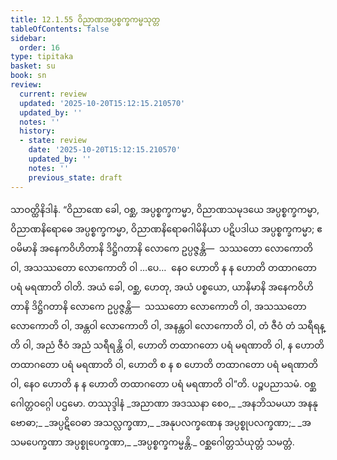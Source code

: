 ```yaml
---
title: 12.1.55 ဝိညာဏအပ္ပစ္စက္ခကမ္မသုတ္တ
tableOfContents: false
sidebar:
  order: 16
type: tipitaka
basket: su
book: sn
review:
  current: review
  updated: '2025-10-20T15:12:15.210570'
  updated_by: ''
  notes: ''
  history:
  - state: review
    date: '2025-10-20T15:12:15.210570'
    updated_by: ''
    notes: ''
    previous_state: draft
---
```



<DynamicBreadcrumb />


<ReviewStatus review={frontmatter.review} showDetails={true} />

<HypothesisAnnotation frontmatter={frontmatter} />

<Division number="661" book="sn" e="ch" v="18" p="379">

<Paragraph number="1274" book="sn">
သာဝတ္ထိနိဒါနံ. “ဝိညာဏေ ခေါ, ဝစ္ဆ, အပ္ပစ္စက္ခကမ္မာ, ဝိညာဏသမုဒယေ အပ္ပစ္စက္ခကမ္မာ, ဝိညာဏနိရောဓေ အပ္ပစ္စက္ခကမ္မာ, ဝိညာဏနိရောဓဂါမိနိယာ ပဋိပဒါယ အပ္ပစ္စက္ခကမ္မာ; ဧဝမိမာနိ အနေကဝိဟိတာနိ ဒိဋ္ဌိဂတာနိ လောကေ ဥပ္ပဇ္ဇန္တိ—  သဿတော လောကောတိ ဝါ, အသဿတော လောကောတိ ဝါ …ပေ…  နေဝ ဟောတိ န န ဟောတိ တထာဂတော ပရံ မရဏာတိ ဝါတိ. အယံ ခေါ, ဝစ္ဆ, ဟေတု, အယံ ပစ္စယော, ယာနိမာနိ အနေကဝိဟိတာနိ ဒိဋ္ဌိဂတာနိ လောကေ ဥပ္ပဇ္ဇန္တိ—  သဿတော လောကောတိ ဝါ, အသဿတော လောကောတိ ဝါ, အန္တဝါ လောကောတိ ဝါ, အနန္တဝါ လောကောတိ ဝါ, တံ ဇီဝံ တံ သရီရန္တိ ဝါ, အညံ ဇီဝံ အညံ သရီရန္တိ ဝါ, ဟောတိ တထာဂတော ပရံ မရဏာတိ ဝါ, န ဟောတိ တထာဂတော ပရံ မရဏာတိ ဝါ, ဟောတိ စ န စ ဟောတိ တထာဂတော ပရံ မရဏာတိ ဝါ, နေဝ ဟောတိ န န ဟောတိ တထာဂတော ပရံ မရဏာတိ ဝါ”တိ.

</Paragraph>
</Division>

<Paragraph number="1275" type="center" book="sn">
ပဉ္စပညာသမံ.



</Paragraph>

<Paragraph number="1276" type="center" book="sn">
ဝစ္ဆဂေါတ္တဝဂ္ဂေါ ပဌမော.



</Paragraph>

<Paragraph number="1277" type="center" book="sn">
တဿုဒ္ဒါနံ


</Paragraph>

<Paragraph number="1278" type="verses" book="sn">
_အညာဏာ အဒဿနာ စေဝ,_  
_အနဘိသမယာ အနနုဗောဓာ;_  
_အပ္ပဋိဝေဓာ အသလ္လက္ခဏာ,_  
_အနုပလက္ခဏေန အပ္ပစ္စုပလက္ခဏာ;_  
_အသမပေက္ခဏာ အပ္ပစ္စုပေက္ခဏာ,_  
_အပ္ပစ္စက္ခကမ္မန္တိ._  


</Paragraph>

<Paragraph number="1279" type="center" book="sn">
ဝစ္ဆဂေါတ္တသံယုတ္တံ သမတ္တံ.
</Paragraph>